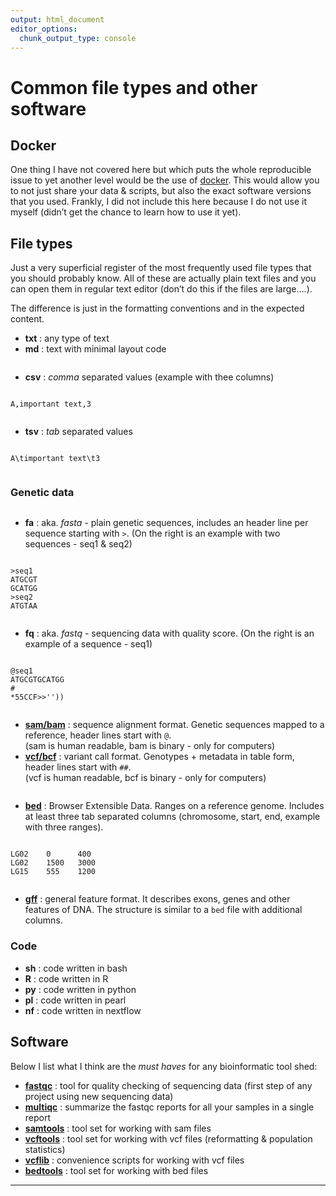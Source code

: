 ```yaml
---
output: html_document
editor_options:
  chunk_output_type: console
---
```


# Common file types and other software

## Docker

One thing I have not covered here but which puts the whole reproducible issue to yet another level would be the use of [docker](https://en.wikipedia.org/wiki/Docker_%28software%29).
This would allow you to not just share your data & scripts, but also the exact software versions that you used.
Frankly, I did not include this here because I do not use it myself (didn't get the chance to learn how to use it yet).

## File types

<div class="kclass">
Just a very superficial register of the most frequently used file types that you should probably know.
All of these are actually plain text files and you can open them in regular text editor (don't do this if the files are large....).

The difference is just in the formatting conventions and in the expected content.

- **txt** : any type of text
- **md** : text with minimal layout code
    
<div class="row kclass"><div class="column">
- **csv** : *comma* separated values (example with thee columns)
</div><div class="column">
```   
A,important text,3
```
</div></div>
<div class="row kclass"><div class="column">
- **tsv** : *tab* separated values 
</div><div class="column">
```   
A\timportant text\t3
```
</div></div>

### Genetic data

<div class="row kclass"><div class="column">
- **fa** : aka. *fasta* - plain genetic sequences, includes an header line per sequence starting with `>`.
(On the right is an example with two sequences - seq1 & seq2)
</div><div class="column">
```   
>seq1 
ATGCGT
GCATGG
>seq2
ATGTAA
```
</div></div>
<div class="row kclass"><div class="column">
- **fq** : aka. *fastq* - sequencing data with quality score.
(On the right is an example of a sequence - seq1)
</div><div class="column">
```
@seq1
ATGCGTGCATGG
#
*55CCF>>''))
```
</div></div>

- [**sam/bam**](https://samtools.github.io/hts-specs/SAMv1.pdf) : sequence alignment format.
Genetic sequences mapped to a reference, header lines start with `@`.  
(sam is human readable, bam is binary - only for computers)
- [**vcf/bcf**](https://samtools.github.io/hts-specs/VCFv4.2.pdf) : variant call format.
Genotypes + metadata in table form, header lines start with `##`.  
(vcf is human readable, bcf is binary - only for computers)
   
<div class="row kclass"><div class="column">
- [**bed**](http://genome.ucsc.edu/FAQ/FAQformat.html#format1) : Browser Extensible Data.
Ranges on a reference genome.
Includes at least three tab separated columns (chromosome, start, end, example with three ranges).
</div><div class="column">
```
LG02    0      400
LG02    1500   3000
LG15    555    1200
```
</div></div>
   
- [**gff**](https://www.ensembl.org/info/website/upload/gff.html) : general feature format.
It describes exons, genes and other features of DNA.
The structure is similar to a `bed` file with additional columns.

### Code

- **sh** : code written in bash
- **R** : code written in R
- **py** : code written in python
- **pl** : code written in pearl
- **nf** : code written in nextflow

</div>
## Software

Below I list what I think are the *must haves* for any bioinformatic tool shed:

- [**fastqc**](https://www.bioinformatics.babraham.ac.uk/projects/fastqc/) : tool for quality checking of sequencing data (first step of any project using new sequencing data)
- [**multiqc**](https://multiqc.info/) : summarize the fastqc reports for all your samples in a single report
- [**samtools**](http://www.htslib.org/download/) : tool set for working with sam files
- [**vcftools**](https://vcftools.github.io/) : tool set for working with vcf files (reformatting & population statistics)
- [**vcflib**](https://github.com/vcflib/vcflib) : convenience scripts for working with vcf files
- [**bedtools**](https://github.com/arq5x/bedtools2) : tool set for working with bed files

--------